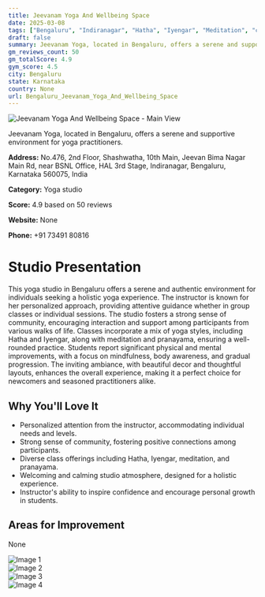 ```yaml
---
title: Jeevanam Yoga And Wellbeing Space
date: 2025-03-08
tags: ["Bengaluru", "Indiranagar", "Hatha", "Iyengar", "Meditation", "community", "serenity", "Bengaluru"]  
draft: false
summary: Jeevanam Yoga, located in Bengaluru, offers a serene and supportive environment for yoga practitioners.
gm_reviews_count: 50
gm_totalScore: 4.9
gym_score: 4.5
city: Bengaluru
state: Karnataka
country: None
url: Bengaluru_Jeevanam_Yoga_And_Wellbeing_Space
---
```


<div className="aspect-[16/9] relative my-8">
  <img 
    src="https://lh5.googleusercontent.com/p/AF1QipObguG3lvTHD7Cu6pFHjQsak3hnmF9poA2V1q57=w1920-h1080-k-no"
    alt="Jeevanam Yoga And Wellbeing Space - Main View"
    className="object-cover absolute inset-0 w-full h-full rounded-lg"
  />
</div>

Jeevanam Yoga, located in Bengaluru, offers a serene and supportive environment for yoga practitioners.

**Address:** No.476, 2nd Floor, Shashwatha, 10th Main, Jeevan Bima Nagar Main Rd, near BSNL Office, HAL 3rd Stage, Indiranagar, Bengaluru, Karnataka 560075, India

**Category:** Yoga studio

**Score:** 4.9 based on 50 reviews

**Website:** None

**Phone:** +91 73491 80816

# Studio Presentation

This yoga studio in Bengaluru offers a serene and authentic environment for individuals seeking a holistic yoga experience. The instructor is known for her personalized approach, providing attentive guidance whether in group classes or individual sessions. The studio fosters a strong sense of community, encouraging interaction and support among participants from various walks of life. Classes incorporate a mix of yoga styles, including Hatha and Iyengar, along with meditation and pranayama, ensuring a well-rounded practice. Students report significant physical and mental improvements, with a focus on mindfulness, body awareness, and gradual progression. The inviting ambiance, with beautiful decor and thoughtful layouts, enhances the overall experience, making it a perfect choice for newcomers and seasoned practitioners alike.

## Why You'll Love It

- Personalized attention from the instructor, accommodating individual needs and levels.
- Strong sense of community, fostering positive connections among participants.
- Diverse class offerings including Hatha, Iyengar, meditation, and pranayama.
- Welcoming and calming studio atmosphere, designed for a holistic experience.
- Instructor's ability to inspire confidence and encourage personal growth in students.

## Areas for Improvement

None

<div className="grid grid-cols-1 xl:grid-cols-2 gap-4 my-8">
<div className="aspect-[4/3] relative"><img src="https://lh3.googleusercontent.com/p/AF1QipNC64AXWMKGxCZo-gyFTkdPjC03w9j0vMD7EA3l=w1920-h1080-k-no" alt="Image 1" className="object-cover absolute inset-0 w-full h-full rounded-lg" /></div>
<div className="aspect-[4/3] relative"><img src="https://lh5.googleusercontent.com/p/AF1QipOH9JitqE0RddJ9wiK7SXLhYVZcjHY7r6yuitc7=w1920-h1080-k-no" alt="Image 2" className="object-cover absolute inset-0 w-full h-full rounded-lg" /></div>
<div className="aspect-[4/3] relative"><img src="https://lh5.googleusercontent.com/p/AF1QipMo0AyVL6Y5pytpvFs5ce0fXVRW44p7pBRyEpA2=w1920-h1080-k-no" alt="Image 3" className="object-cover absolute inset-0 w-full h-full rounded-lg" /></div>
<div className="aspect-[4/3] relative"><img src="https://lh5.googleusercontent.com/p/AF1QipMG1c5hMEZB0CzsplvhRLy9Ps4lwmyYAq6EEhSZ=w1920-h1080-k-no" alt="Image 4" className="object-cover absolute inset-0 w-full h-full rounded-lg" /></div>
</div>